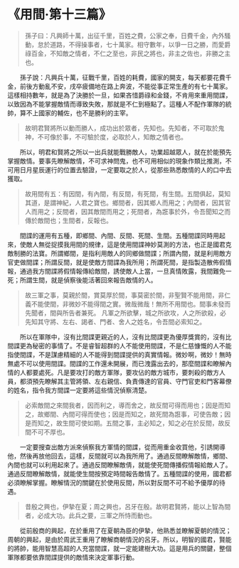 # 《用間·第十三篇》

> 孫子曰：凡興師十萬，出征千里，百姓之費，公家之奉，日費千金，內外騷動，怠於道路，不得操事者，七十萬家。相守數年，以爭一日之勝，而愛爵祿百金，不知敵之情者，不仁之至也，非民之將也，非主之佐也，非勝之主也。

&emsp;&emsp;孫子說：凡興兵十萬，征戰千里，百姓的耗費，國家的開支，每天都要花費千金，前後方動亂不安，戌卒疲備地在路上奔波，不能從事正常生產的有七十萬家。這樣相持數年，就是為了決勝於一旦，如果吝惜爵祿和金錢，不肯用來重用間諜，以致因為不能掌握敵情而導致失敗，那就是不仁到極點了。這種人不配作軍隊的統帥，算不上國家的輔佐，也不是勝利的主宰。

> 故明君賢將所以動而勝人，成功出於眾者，先知也。先知者，不可取於鬼神，不可像於事，不可驗於度，必取於人，知敵之情者也。

&emsp;&emsp;所以，明君和賢將之所以一出兵就能戰勝敵人，功業超越眾人，就在於能預先掌握敵情。要事先瞭解敵情，不可求神問鬼，也不可用相似的現象作類比推測，不可用日月星辰運行的位置去驗證，一定要取之於人，從那些熟悉敵情的人的口中去獲取。

> 故用間有五：有因間，有內間，有反間，有死間，有生間。五間俱起，莫知其道，是謂神紀，人君之寶也。鄉間者，因其鄉人而用之；內間者，因其官人而用之；反間者，因其敵間而用之；死間者，為誑事於外，令吾聞知之而傳於敵間也；生間者，反報也。

&emsp;&emsp;間諜的運用有五種，即鄉間、內間、反間、死間、生間。五種間諜同時用起來，使敵人無從捉摸我用間的規律，這是使用間諜神妙莫測的方法，也正是國君克敵制勝的法寶。所謂鄉間，是指利用敵人的同鄉做間諜；所謂內間，就是利用敵方官吏做間諜；所謂反間，就是使敵方間諜為我所用；所謂死間，是指製造散佈假情報，通過我方間諜將假情報傳給敵間，誘使敵人上當，一旦真情敗露，我間難免一死；所謂生間，就是偵察後能活著回來報告敵情的人。

> 故三軍之事，莫親於間，賞莫厚於間，事莫密於間，非聖賢不能用間，非仁義不能使間，非微妙不能得間之實。微哉微哉！無所不用間也。間事未發而先聞者，間與所告者兼死。 凡軍之所欲擊，城之所欲攻，人之所欲殺，必先知其守將、左右、謁者、門者、舍人之姓名，令吾間必索知之。

&emsp;&emsp;所以在軍隊中，沒有比間諜更親近的人，沒有比間諜更為優厚獎賞的，沒有比間諜更為秘密的事情了。不是睿智超群的人不能使用間諜，不是仁慈慷慨的人不能指使間諜，不是謀慮精細的人不能得到間諜提供的真實情報。微妙啊，微妙！無時無處不可以使用間諜。間諜的工作還未開展，而已洩露出去的，那麼間諜和瞭解內情的人都要處死。凡是要攻打的敵方軍隊，要攻佔的敵方城市，要刺殺的敵方人員，都須預先瞭解其主管將領、左右親信、負責傳達的官員、守門官吏和門客幕僚的姓名，指令我方間諜一定要將這些情況偵察清楚。

> 必索敵間之來間我者，因而利之，導而舍之，故反間可得而用也；因是而知之，故鄉間、內間可得而使也；因是而知之，故死間為誑事，可使告敵；因是而知之，故生間可使如期。五間之事，主必知之，知之必在於反間，故反間不可不厚也。

&emsp;&emsp;一定要搜查出敵方派來偵察我方軍情的間諜，從而用重金收買他，引誘開導他，然後再放他回去，這樣，反間就可以為我所用了。通過反間瞭解敵情，鄉間、內間也就可以利用起來了。通過反間瞭解敵倩，就能使死間傳播假情報給敵人了。通過反間瞭解敵情，就能使生間按預定時間報告敵情了。五種間諜的使用，國君都必須瞭解掌握。瞭解情況的關鍵在於使用反間，所以對反間不可不給予優厚的待遇。

> 昔殷之興也，伊摯在夏；周之興也，呂牙在殷。故明君賢將，能以上智為間者，必成大功。此兵之要，三軍之所恃而動也。

&emsp;&emsp;從前殷商的興起，在於重用了在夏朝為臣的伊摯，他熟悉並瞭解夏朝的情況；周朝的興起，是由於周武王重用了瞭解商朝情況的呂牙。所以，明智的國君，賢能的將帥，能用智慧高超的人充當間諜，就一定能建樹大功。這是用兵的關鍵，整個軍隊都要依靠間諜提供的敵情來決定軍事行動。
